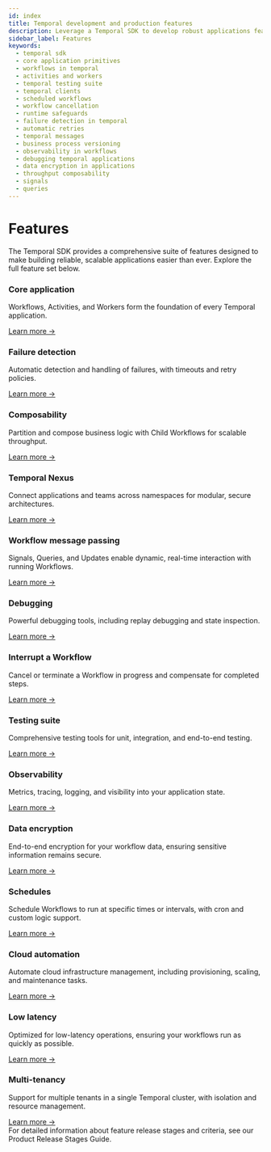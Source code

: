 ```yaml
---
id: index
title: Temporal development and production features
description: Leverage a Temporal SDK to develop robust applications featuring Workflows, Activities, Workers, testing suites, Temporal Clients, Scheduled Workflows, and advanced observability tools.
sidebar_label: Features
keywords:
  - temporal sdk
  - core application primitives
  - workflows in temporal
  - activities and workers
  - temporal testing suite
  - temporal clients
  - scheduled workflows
  - workflow cancellation
  - runtime safeguards
  - failure detection in temporal
  - automatic retries
  - temporal messages
  - business process versioning
  - observability in workflows
  - debugging temporal applications
  - data encryption in applications
  - throughput composability
  - signals
  - queries
---
```



# Features

<div className="features-intro">
  The Temporal SDK provides a comprehensive suite of features designed to make building reliable, scalable applications easier than ever. Explore the full feature set below.
</div>

<div className="feature-grid">
  <div className="feature-card">
    <h3>Core application</h3>
    <p>Workflows, Activities, and Workers form the foundation of every Temporal application.</p>
    <a href="/evaluate/development-production-features/core-application" className="feature-link">Learn more →</a>
  </div>
  <div className="feature-card">
    <h3>Failure detection</h3>
    <p>Automatic detection and handling of failures, with timeouts and retry policies.</p>
    <a href="/evaluate/development-production-features/failure-detection" className="feature-link">Learn more →</a>
  </div>
  <div className="feature-card">
    <h3>Composability</h3>
    <p>Partition and compose business logic with Child Workflows for scalable throughput.</p>
    <a href="/evaluate/development-production-features/throughput-composability" className="feature-link">Learn more →</a>
  </div>
  <div className="feature-card">
    <h3>Temporal Nexus</h3>
    <p>Connect applications and teams across namespaces for modular, secure architectures.</p>
    <a href="/evaluate/development-production-features/nexus" className="feature-link">Learn more →</a>
  </div>
  <div className="feature-card">
    <h3>Workflow message passing</h3>
    <p>Signals, Queries, and Updates enable dynamic, real-time interaction with running Workflows.</p>
    <a href="/evaluate/development-production-features/workflow-message-passing" className="feature-link">Learn more →</a>
  </div>
  <div className="feature-card">
    <h3>Debugging</h3>
    <p>Powerful debugging tools, including replay debugging and state inspection.</p>
    <a href="/evaluate/development-production-features/debugging" className="feature-link">Learn more →</a>
  </div>
  <div className="feature-card">
    <h3>Interrupt a Workflow</h3>
    <p>Cancel or terminate a Workflow in progress and compensate for completed steps.</p>
    <a href="/evaluate/development-production-features/interrupt-workflow" className="feature-link">Learn more →</a>
  </div>
  <div className="feature-card">
    <h3>Testing suite</h3>
    <p>Comprehensive testing tools for unit, integration, and end-to-end testing.</p>
    <a href="/evaluate/development-production-features/testing-suite" className="feature-link">Learn more →</a>
  </div>
  <div className="feature-card">
    <h3>Observability</h3>
    <p>Metrics, tracing, logging, and visibility into your application state.</p>
    <a href="/evaluate/development-production-features/observability" className="feature-link">Learn more →</a>
  </div>
  <div className="feature-card">
    <h3>Data encryption</h3>
    <p>End-to-end encryption for your workflow data, ensuring sensitive information remains secure.</p>
    <a href="/evaluate/development-production-features/data-encryption" className="feature-link">Learn more →</a>
  </div>
  <div className="feature-card">
    <h3>Schedules</h3>
    <p>Schedule Workflows to run at specific times or intervals, with cron and custom logic support.</p>
    <a href="/evaluate/development-production-features/schedules" className="feature-link">Learn more →</a>
  </div>
  <div className="feature-card">
    <h3>Cloud automation</h3>
    <p>Automate cloud infrastructure management, including provisioning, scaling, and maintenance tasks.</p>
    <a href="/evaluate/development-production-features/cloud-automation" className="feature-link">Learn more →</a>
  </div>
  <div className="feature-card">
    <h3>Low latency</h3>
    <p>Optimized for low-latency operations, ensuring your workflows run as quickly as possible.</p>
    <a href="/evaluate/development-production-features/low-latency" className="feature-link">Learn more →</a>
  </div>
  <div className="feature-card">
    <h3>Multi-tenancy</h3>
    <p>Support for multiple tenants in a single Temporal cluster, with isolation and resource management.</p>
    <a href="/evaluate/development-production-features/multi-tenancy" className="feature-link">Learn more →</a>
  </div>
</div>

<CallToAction href="/evaluate/development-production-features/release-stages">
  For detailed information about feature release stages and criteria, see our Product Release Stages Guide.
</CallToAction>
